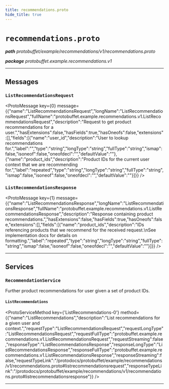 ```yaml
---
title: recommendations.proto
hide_title: true
---
```



# `recommendations.proto`
_**path** protobuffet/example/recommendations/v1/recommendations.proto_

_**package** protobuffet.example.recommendations.v1_



---

## Messages


### `ListRecommendationsRequest`
<ProtoMessage key={0} message={{"name":"ListRecommendationsRequest","longName":"ListRecommendationsRequest","fullName":"protobuffet.example.recommendations.v1.ListRecommendationsRequest","description":"Request to get product recommendations for a user.","hasExtensions":false,"hasFields":true,"hasOneofs":false,"extensions":[],"fields":[{"name":"user_id","description":"User to lookup recommendations for.","label":"","type":"string","longType":"string","fullType":"string","ismap":false,"isoneof":false,"oneofdecl":"","defaultValue":""},{"name":"product_ids","description":"Product IDs for the current user context that we are recommending for.","label":"repeated","type":"string","longType":"string","fullType":"string","ismap":false,"isoneof":false,"oneofdecl":"","defaultValue":""}]}} />


### `ListRecommendationsResponse`
<ProtoMessage key={1} message={{"name":"ListRecommendationsResponse","longName":"ListRecommendationsResponse","fullName":"protobuffet.example.recommendations.v1.ListRecommendationsResponse","description":"Response containing product recommendations.","hasExtensions":false,"hasFields":true,"hasOneofs":false,"extensions":[],"fields":[{"name":"product_ids","description":"IDs referencing products that we recommend for the received request.\nSee implementation docs for details on formatting.","label":"repeated","type":"string","longType":"string","fullType":"string","ismap":false,"isoneof":false,"oneofdecl":"","defaultValue":""}]}} />

---
## Services


### `RecommendationService`

Further product recommendations for user given a set of product IDs.


#### `ListRecommendations`
<ProtoServiceMethod key={'ListRecommendations-0'} method={{"name":"ListRecommendations","description":"List recommendations for a given user and context.","requestType":"ListRecommendationsRequest","requestLongType":"ListRecommendationsRequest","requestFullType":"protobuffet.example.recommendations.v1.ListRecommendationsRequest","requestStreaming":false,"responseType":"ListRecommendationsResponse","responseLongType":"ListRecommendationsResponse","responseFullType":"protobuffet.example.recommendations.v1.ListRecommendationsResponse","responseStreaming":false,"requestTypeLink":"/protodocs/protobuffet/example/recommendations/v1/recommendations.proto#listrecommendationsrequest","responseTypeLink":"/protodocs/protobuffet/example/recommendations/v1/recommendations.proto#listrecommendationsresponse"}} />


---


  